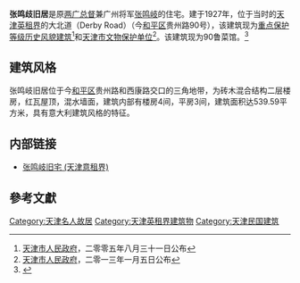 {{文物保护单位
| 级别 = 省级
| 省区市 = 天津市
| 名称 = 张鸣歧旧居
| 图片 = [[File:张鸣歧旧居.jpg|200px]] |
| 编号 = 4-76
| 分类 = 近现代重要史迹及代表性建筑
| 时代 = 1927年
| 所在 = [[天津市|天津市]][[和平区_(天津市)|和平区]]
| 登录 = 2013年1月5日
}}
'''张鸣歧旧居'''是原[[两广总督|两广总督]]兼广州将军[[張鳴岐_(1875年)|张鸣岐]]的住宅。建于1927年，位于当时的[[天津英租界|天津英租界]]的大北道（Derby Road）（今[[和平区_(天津市)|和平区]]贵州路90号），该建筑现为[[天津历史风貌建筑|重点保护等级历史风貌建筑]]<ref>[[天津市人民政府|天津市人民政府]]，二零零五年八月三十一日公布</ref>和[[天津市文物保护单位|天津市文物保护单位]]<ref>[[天津市人民政府|天津市人民政府]]，二零一三年一月五日公布</ref>。该建筑现为90鲁菜馆。<ref>{{Cite web |url=http://unn.people.com.cn/GB/22220/106301/106302/6433425.html |title=两广总督张鸣歧 |access-date=2011-09-18 |archive-date=2020-06-21 |archive-url=https://web.archive.org/web/20200621015132/http://unn.people.com.cn/GB/22220/106301/106302/6433425.html }}</ref>

== 建筑风格 ==
{{天津历史风貌建筑 |
省区市 = 天津市 |
名称 = 张鸣岐旧居 |
图片 =  [[File:张鸣岐旧宅铭牌.jpg|200px]]|
编号 =  0120044|
等级 = 重点保护 |
时代 = 1927年 |
所在 = [[天津市|天津市]][[和平区_(天津市)|和平区]] |
公布 = 2005年8月31日 |
}}

张鸣岐旧居位于今[[和平区_(天津市)|和平区]]贵州路和西康路交口的三角地带，为砖木混合结构二层楼房，红瓦屋顶，混水墙面，建筑内部有楼房4间，平房3间，建筑面积达539.59平方米，具有意大利建筑风格的特征。 

== 内部链接 ==
* [[张鸣岐旧宅_(天津意租界)|张鸣岐旧宅 (天津意租界)]]

== 參考文獻 ==
<div class="references-small">
<references />
</div>

{{天津市名人故居}}
{{天津市文物保护单位}}

[[Category:天津名人故居|Category:天津名人故居]]
[[Category:天津英租界建筑物|Category:天津英租界建筑物]]
[[Category:天津民国建筑|Category:天津民国建筑]]